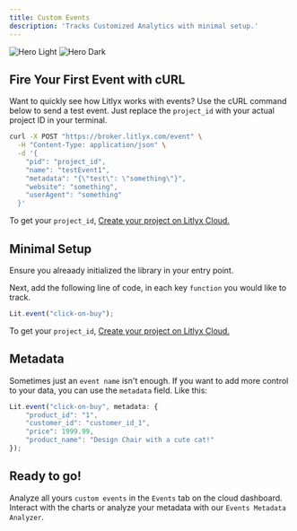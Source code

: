 ```yaml
---
title: Custom Events
description: 'Tracks Customized Analytics with minimal setup.'
---
```


<img
  className="block dark:hidden"
  src="/images/dash-events.svg"
  alt="Hero Light"
/>
<img
  className="hidden dark:block"
  src="/images/dash-events.svg"
  alt="Hero Dark"
/>


## Fire Your First Event with cURL

Want to quickly see how Litlyx works with events? Use the cURL command below to send a test event. Just replace the `project_id` with your actual project ID in your terminal.

```bash
curl -X POST "https://broker.litlyx.com/event" \
  -H "Content-Type: application/json" \
  -d '{
    "pid": "project_id",
    "name": "testEvent1",
    "metadata": "{\"test\": \"something\"}",
    "website": "something",
    "userAgent": "something"
  }'
```

To get your `project_id`, [Create your project on Litlyx Cloud.](https://dashboard.litlyx.com)


## Minimal Setup

Ensure you alreaady initialized the library in your entry point.

Next, add the following line of code, in each key `function` you would like to track.


```javascript 
Lit.event("click-on-buy");
```

To get your `project_id`, [Create your project on Litlyx Cloud.](https://dashboard.litlyx.com)

## Metadata

Sometimes just an `event name` isn't enough. If you want to add more control to your data, you can use the `metadata` field. Like this:

```javascript 
Lit.event("click-on-buy", metadata: {
    "product_id": "1",
    "customer_id": "customer_id_1",
    "price": 1999.99,
    "product_name": "Design Chair with a cute cat!"
});
```


## Ready to go!

Analyze all yours `custom events` in the `Events` tab on the cloud dashboard. Interact with the charts or analyze your metadata with our `Events Metadata Analyzer`.